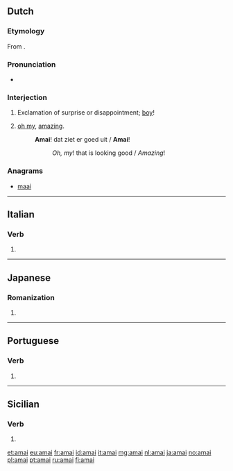 ==Dutch==

===Etymology===
From {{etyl|en|nl}} {{compound|oh|my|lang=en|nocat=1}}.

===Pronunciation===
* {{audio|Nl-amai.ogg|Audio|lang=nl}}

===Interjection===
{{nl-interj}}

# {{label|nl|Belgium}} Exclamation of surprise or disappointment; [[boy]]!
# [[oh my]], [[amazing]].
#: '''Amai'''! dat ziet er goed uit / '''Amai'''!
#:: ''Oh, my''! that is looking good / ''Amazing''!

===Anagrams===
* [[maai#Dutch|maai]]

----

==Italian==

===Verb===
{{head|it|verb form}}

# {{form of|first-person singular indicative past historic|amare|lang=it}}

----

==Japanese==

===Romanization===
{{ja-romaji}}

# {{ja-romanization of|あまい}}

----

==Portuguese==

===Verb===
{{pt-verb-form}}

# {{pt-verb form of|amar|ar|imperative|affirmative|plural|second}}

----

==Sicilian==

===Verb===
{{head|scn|verb form}}

# {{form of|[[first-person singular]] [[preterite]] [[active voice|active]] [[indicative mood|indicative]]|amari|lang=scn}}

[[et:amai]]
[[eu:amai]]
[[fr:amai]]
[[id:amai]]
[[it:amai]]
[[mg:amai]]
[[nl:amai]]
[[ja:amai]]
[[no:amai]]
[[pl:amai]]
[[pt:amai]]
[[ru:amai]]
[[fi:amai]]